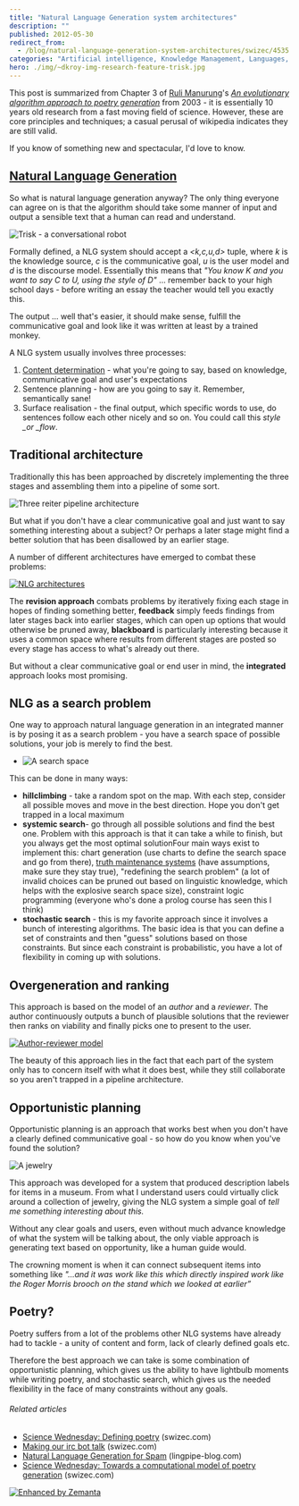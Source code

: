 ```yaml
---
title: "Natural Language Generation system architectures"
description: ""
published: 2012-05-30
redirect_from:
  - /blog/natural-language-generation-system-architectures/swizec/4535
categories: "Artificial intelligence, Knowledge Management, Languages, Natural Language Generation, Poetry, Programming, Social Sciences, Uncategorized"
hero: ./img/~dkroy-img-research-feature-trisk.jpg
---
```


This post is summarized from Chapter 3 of [Ruli Manurung](http://staf.cs.ui.ac.id/~maruli/)'s _[An evolutionary algorithm approach to poetry generation](https://docs.google.com/viewer?url=http%3A%2F%2Fwww.inf.ed.ac.uk%2Fpublications%2Fthesis%2Fonline%2FIP040022.pdf)_ from 2003 - it is essentially 10 years old research from a fast moving field of science. However, these are core principles and techniques; a casual perusal of wikipedia indicates they are still valid.

If you know of something new and spectacular, I'd love to know.

## [Natural Language Generation](http://en.wikipedia.org/wiki/Natural_language_generation "Natural language generation")

So what is natural language generation anyway? The only thing everyone can agree on is that the algorithm should take some manner of input and output a sensible text that a human can read and understand.

![Trisk - a conversational robot](./img/~dkroy-img-research-feature-trisk.jpg "Trisk - a conversational robot")

Formally defined, a NLG system should accept a _&lt;k,c,u,d>_ tuple, where _k_ is the knowledge source, _c_ is the communicative goal, _u_ is the user model and _d_ is the discourse model. Essentially this means that _"You know K and you want to say C to U, using the style of D"_ ... remember back to your high school days - before writing an essay the teacher would tell you exactly this.

The output ... well that's easier, it should make sense, fulfill the communicative goal and look like it was written at least by a trained monkey.

A NLG system usually involves three processes:

1.  [Content determination](http://en.wikipedia.org/wiki/Content_determination "Content determination") - what you're going to say, based on knowledge, communicative goal and user's expectations
2.  Sentence planning - how are you going to say it. Remember, semantically sane!
3.  Surface realisation - the final output, which specific words to use, do sentences follow each other nicely and so on. You could call this _style \_or \_flow_.

## Traditional architecture

Traditionally this has been approached by discretely implementing the three stages and assembling them into a pipeline of some sort.

![Three reiter pipeline architecture](http://swizec.com/blog/wp-content/uploads/2012/05/three-reiter-pipeline-architecture.png "Three reiter pipeline architecture")![]()![]()![]()![]()

But what if you don't have a clear communicative goal and just want to say something interesting about a subject? Or perhaps a later stage might find a better solution that has been disallowed by an earlier stage.

A number of different architectures have emerged to combat these problems:

[![NLG architectures](http://swizec.com/blog/wp-content/uploads/2012/05/NLG-architectures.png "NLG architectures")](http://swizec.com/blog/wp-content/uploads/2012/05/NLG-architectures.png)

The **revision approach** combats problems by iteratively fixing each stage in hopes of finding something better, **feedback** simply feeds findings from later stages back into earlier stages, which can open up options that would otherwise be pruned away, **blackboard** is particularly interesting because it uses a common space where results from different stages are posted so every stage has access to what's already out there.

But without a clear communicative goal or end user in mind, the **integrated** approach looks most promising.

## NLG as a search problem

One way to approach natural language generation in an integrated manner is by posing it as a search problem - you have a search space of possible solutions, your job is merely to find the best.

- ![A search space](http://graphvisualizer.org/images/examples/nc_gilbert.png "A search space")

This can be done in many ways:

- **hillclimbing** - take a random spot on the map. With each step, consider all possible moves and move in the best direction. Hope you don't get trapped in a local maximum
- **systemic search**- go through all possible solutions and find the best one. Problem with this approach is that it can take a while to finish, but you always get the most optimal solutionFour main ways exist to implement this: chart generation (use charts to define the search space and go from there), [truth maintenance systems](http://en.wikipedia.org/wiki/Reason_maintenance "Reason maintenance") (have assumptions, make sure they stay true), "redefining the search problem" (a lot of invalid choices can be pruned out based on linguistic knowledge, which helps with the explosive search space size), constraint logic programming (everyone who's done a prolog course has seen this I think)
- **stochastic search** - this is my favorite approach since it involves a bunch of interesting algorithms. The basic idea is that you can define a set of constraints and then "guess" solutions based on those constraints. But since each constraint is probabilistic, you have a lot of flexibility in coming up with solutions.

## Overgeneration and ranking

This approach is based on the model of an _author_ and a _reviewer_. The author continuously outputs a bunch of plausible solutions that the reviewer then ranks on viability and finally picks one to present to the user.

[![Author-reviewer model](http://swizec.com/blog/wp-content/uploads/2012/05/author-reviewer-model.png "Author-reviewer model")](http://swizec.com/blog/wp-content/uploads/2012/05/author-reviewer-model.png)

The beauty of this approach lies in the fact that each part of the system only has to concern itself with what it does best, while they still collaborate so you aren't trapped in a pipeline architecture.

## Opportunistic planning

Opportunistic planning is an approach that works best when you don't have a clearly defined communicative goal - so how do you know when you've found the solution?

![A jewelry](./img/-sxeHKJFWoSY-TahM2cBBSoI-AAAAAAAAA9U-velz_DWTJdg-s1600-antique-jewelry-antique-jewellery.jpg "A jewelry")

This approach was developed for a system that produced description labels for items in a museum. From what I understand users could virtually click around a collection of jewelry, giving the NLG system a simple goal of _tell me something interesting about this._

Without any clear goals and users, even without much advance knowledge of what the system will be talking about, the only viable approach is generating text based on opportunity, like a human guide would.

The crowning moment is when it can connect subsequent items into something like _"...and it was work like this which directly inspired work like the Roger Morris brooch on the stand which we looked at earlier”_

## Poetry?

Poetry suffers from a lot of the problems other NLG systems have already had to tackle - a unity of content and form, lack of clearly defined goals etc.

Therefore the best approach we can take is some combination of opportunistic planning, which gives us the ability to have lightbulb moments while writing poetry, and stochastic search, which gives us the needed flexibility in the face of many constraints without any goals.

###### Related articles

- [Science Wednesday: Defining poetry](http://swizec.com/blog/science-wednesday-defining-poetry/swizec/4079) (swizec.com)
- [Making our irc bot talk](http://swizec.com/blog/making-our-irc-bot-talk/swizec/4243) (swizec.com)
- [Natural Language Generation for Spam](http://lingpipe-blog.com/2012/03/31/natural-language-generation-for-spam/) (lingpipe-blog.com)
- [Science Wednesday: Towards a computational model of poetry generation](http://swizec.com/blog/science-wednesday-towards-a-computational-model-of-poetry-generation/swizec/3855) (swizec.com)

[![Enhanced by Zemanta](http://img.zemanta.com/zemified_e.png?x-id=d650edd8-aed4-4c7a-b260-90132b553987)](http://www.zemanta.com/?px "Enhanced by Zemanta")
